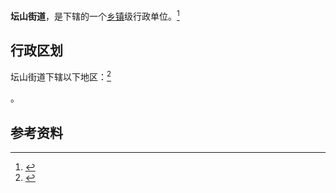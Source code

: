 {{中国乡级行政区|37/04/04/001/000}}

'''坛山街道'''，是{{PRC admin/fullname|37/04/04/001/000|3}}下辖的一个[[乡镇|乡镇]]级行政单位。<ref>{{PRC admin/ref sgc|{{PRC admin/parent|37/04/04/001/000}}}}</ref>

== 行政区划 ==

坛山街道下辖以下地区：<ref>{{PRC admin/ref sgc|37/04/04/001/000}}</ref>

{{PRC admin/children|37/04/04/001/000}}。

== 参考资料 ==

{{reflist}}

{{行政区划小作品}}
{{PRC admin/navcat|37/04/04/001/000}}